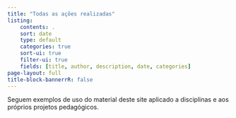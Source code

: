 ```yaml
---
title: "Todas as ações realizadas"
listing:
    contents: .
    sort: date
    type: default
    categories: true
    sort-ui: true
    filter-ui: true
    fields: [title, author, description, date, categories]
page-layout: full
title-block-bannerrR: false
---
```

 
Seguem exemplos de uso do material deste site aplicado a disciplinas e aos próprios projetos pedagógicos.